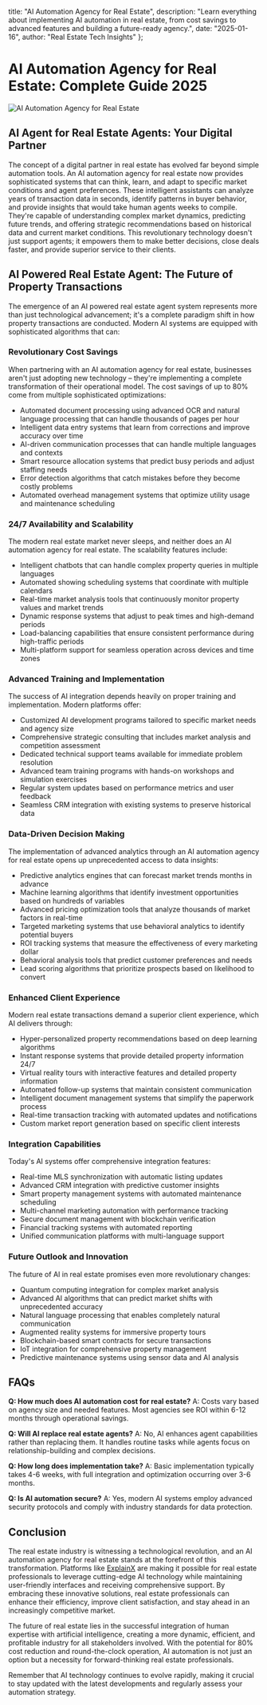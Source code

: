   title: "AI Automation Agency for Real Estate",
  description: "Learn everything about implementing AI automation in real estate, from cost savings to advanced features and building a future-ready agency.",
  date: "2025-01-16",
  author: "Real Estate Tech Insights"
};

# AI Automation Agency for Real Estate: Complete Guide 2025

![AI Automation Agency for Real Estate](/images/blog-posts/ai-automation-agency-for-real-estate.jpeg)

## AI Agent for Real Estate Agents: Your Digital Partner

The concept of a digital partner in real estate has evolved far beyond simple automation tools. An AI automation agency for real estate now provides sophisticated systems that can think, learn, and adapt to specific market conditions and agent preferences. These intelligent assistants can analyze years of transaction data in seconds, identify patterns in buyer behavior, and provide insights that would take human agents weeks to compile. They're capable of understanding complex market dynamics, predicting future trends, and offering strategic recommendations based on historical data and current market conditions. This revolutionary technology doesn't just support agents; it empowers them to make better decisions, close deals faster, and provide superior service to their clients.

## AI Powered Real Estate Agent: The Future of Property Transactions

The emergence of an AI powered real estate agent system represents more than just technological advancement; it's a complete paradigm shift in how property transactions are conducted. Modern AI systems are equipped with sophisticated algorithms that can:

### Revolutionary Cost Savings

When partnering with an AI automation agency for real estate, businesses aren't just adopting new technology – they're implementing a complete transformation of their operational model. The cost savings of up to 80% come from multiple sophisticated optimizations:

- Automated document processing using advanced OCR and natural language processing that can handle thousands of pages per hour
- Intelligent data entry systems that learn from corrections and improve accuracy over time
- AI-driven communication processes that can handle multiple languages and contexts
- Smart resource allocation systems that predict busy periods and adjust staffing needs
- Error detection algorithms that catch mistakes before they become costly problems
- Automated overhead management systems that optimize utility usage and maintenance scheduling

### 24/7 Availability and Scalability

The modern real estate market never sleeps, and neither does an AI automation agency for real estate. The scalability features include:

- Intelligent chatbots that can handle complex property queries in multiple languages
- Automated showing scheduling systems that coordinate with multiple calendars
- Real-time market analysis tools that continuously monitor property values and market trends
- Dynamic response systems that adjust to peak times and high-demand periods
- Load-balancing capabilities that ensure consistent performance during high-traffic periods
- Multi-platform support for seamless operation across devices and time zones

### Advanced Training and Implementation

The success of AI integration depends heavily on proper training and implementation. Modern platforms offer:

- Customized AI development programs tailored to specific market needs and agency size
- Comprehensive strategic consulting that includes market analysis and competition assessment
- Dedicated technical support teams available for immediate problem resolution
- Advanced team training programs with hands-on workshops and simulation exercises
- Regular system updates based on performance metrics and user feedback
- Seamless CRM integration with existing systems to preserve historical data

### Data-Driven Decision Making

The implementation of advanced analytics through an AI automation agency for real estate opens up unprecedented access to data insights:

- Predictive analytics engines that can forecast market trends months in advance
- Machine learning algorithms that identify investment opportunities based on hundreds of variables
- Advanced pricing optimization tools that analyze thousands of market factors in real-time
- Targeted marketing systems that use behavioral analytics to identify potential buyers
- ROI tracking systems that measure the effectiveness of every marketing dollar
- Behavioral analysis tools that predict customer preferences and needs
- Lead scoring algorithms that prioritize prospects based on likelihood to convert

### Enhanced Client Experience

Modern real estate transactions demand a superior client experience, which AI delivers through:

- Hyper-personalized property recommendations based on deep learning algorithms
- Instant response systems that provide detailed property information 24/7
- Virtual reality tours with interactive features and detailed property information
- Automated follow-up systems that maintain consistent communication
- Intelligent document management systems that simplify the paperwork process
- Real-time transaction tracking with automated updates and notifications
- Custom market report generation based on specific client interests

### Integration Capabilities

Today's AI systems offer comprehensive integration features:

- Real-time MLS synchronization with automatic listing updates
- Advanced CRM integration with predictive customer insights
- Smart property management systems with automated maintenance scheduling
- Multi-channel marketing automation with performance tracking
- Secure document management with blockchain verification
- Financial tracking systems with automated reporting
- Unified communication platforms with multi-language support

### Future Outlook and Innovation

The future of AI in real estate promises even more revolutionary changes:

- Quantum computing integration for complex market analysis
- Advanced AI algorithms that can predict market shifts with unprecedented accuracy
- Natural language processing that enables completely natural communication
- Augmented reality systems for immersive property tours
- Blockchain-based smart contracts for secure transactions
- IoT integration for comprehensive property management
- Predictive maintenance systems using sensor data and AI analysis

## FAQs

**Q: How much does AI automation cost for real estate?**
A: Costs vary based on agency size and needed features. Most agencies see ROI within 6-12 months through operational savings.

**Q: Will AI replace real estate agents?**
A: No, AI enhances agent capabilities rather than replacing them. It handles routine tasks while agents focus on relationship-building and complex decisions.

**Q: How long does implementation take?**
A: Basic implementation typically takes 4-6 weeks, with full integration and optimization occurring over 3-6 months.

**Q: Is AI automation secure?**
A: Yes, modern AI systems employ advanced security protocols and comply with industry standards for data protection.

## Conclusion

The real estate industry is witnessing a technological revolution, and an AI automation agency for real estate stands at the forefront of this transformation. Platforms like [ExplainX](https://www.explainx.ai/about) are making it possible for real estate professionals to leverage cutting-edge AI technology while maintaining user-friendly interfaces and receiving comprehensive support. By embracing these innovative solutions, real estate professionals can enhance their efficiency, improve client satisfaction, and stay ahead in an increasingly competitive market.

The future of real estate lies in the successful integration of human expertise with artificial intelligence, creating a more dynamic, efficient, and profitable industry for all stakeholders involved. With the potential for 80% cost reduction and round-the-clock operation, AI automation is not just an option but a necessity for forward-thinking real estate professionals.

Remember that AI technology continues to evolve rapidly, making it crucial to stay updated with the latest developments and regularly assess your automation strategy.